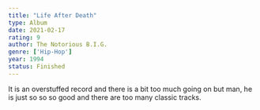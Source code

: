 ```yaml
---
title: "Life After Death"
type: Album
date: 2021-02-17
rating: 9
author: The Notorious B.I.G.
genre: ['Hip-Hop']
year: 1994
status: Finished
---
```


It is an overstuffed record and there is a bit too much going on but man, he is just so so so good and there are too many classic tracks.
